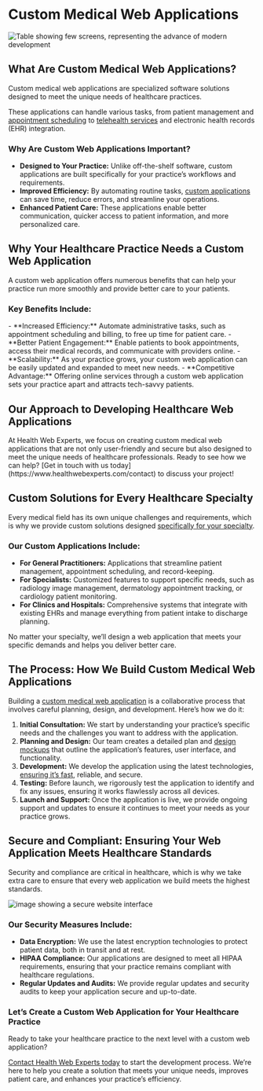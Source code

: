 # Custom Medical Web Applications

![Table showing few screens, representing the advance of modern development](/services/service/custom-medical-web-application.jpg)

## What Are Custom Medical Web Applications?

Custom medical web applications are specialized software solutions designed to meet the unique needs of healthcare practices. 

These applications can handle various tasks, from patient management and [appointment scheduling](doctor-appoiment-scheduling-software) to  [telehealth services](telehealth-website-design) and electronic health records (EHR) integration.

### Why Are Custom Web Applications Important?

- **Designed to Your Practice:** Unlike off-the-shelf software, custom applications are built specifically for your practice’s workflows and requirements.
- **Improved Efficiency:** By automating routine tasks, [custom applications](custom-website)  can save time, reduce errors, and streamline your operations.
- **Enhanced Patient Care:** These applications enable better communication, quicker access to patient information, and more personalized care.


## Why Your Healthcare Practice Needs a Custom Web Application

A custom web application offers numerous benefits that can help your practice run more smoothly and provide better care to your patients.

### Key Benefits Include:

<div className="custom-grid">
- **Increased Efficiency:** Automate administrative tasks, such as appointment scheduling and billing, to free up time for patient care.
- **Better Patient Engagement:** Enable patients to book appointments, access their medical records, and communicate with providers online.
- **Scalability:** As your practice grows, your custom web application can be easily updated and expanded to meet new needs.
- **Competitive Advantage:** Offering online services through a custom web application sets your practice apart and attracts tech-savvy patients.
</div>



## Our Approach to Developing Healthcare Web Applications

<div className="custom-border">
At Health Web Experts, we focus on creating custom medical web applications that are not only user-friendly and secure but also designed to meet the unique needs of healthcare professionals. Ready to see how we can help? [Get in touch with us today](https://www.healthwebexperts.com/contact)  to discuss your project!
</div>


## Custom Solutions for Every Healthcare Specialty

Every medical field has its own unique challenges and requirements, which is why we provide custom solutions designed [specifically for your specialty](https://www.healthwebexperts.com/industries).

### Our Custom Applications Include:

- **For General Practitioners:** Applications that streamline patient management, appointment scheduling, and record-keeping.
- **For Specialists:** Customized features to support specific needs, such as radiology image management, dermatology appointment tracking, or cardiology patient monitoring.
- **For Clinics and Hospitals:** Comprehensive systems that integrate with existing EHRs and manage everything from patient intake to discharge planning.


<div className="custom-border">
	No matter your specialty, we’ll design a web application that meets your specific demands and helps you deliver better care.
</div>


## The Process: How We Build Custom Medical Web Applications

Building a [custom medical web application](https://www.healthwebexperts.com/services/custom-website)  is a collaborative process that involves careful planning, design, and development. Here’s how we do it:

1. **Initial Consultation:** We start by understanding your practice’s specific needs and the challenges you want to address with the application.
2. **Planning and Design:** Our team creates a detailed plan and [design mockups](https://www.healthwebexperts.com/services/unique-and-responsive-design) that outline the application’s features, user interface, and functionality.
3. **Development:** We develop the application using the latest technologies, [ensuring it’s fast](https://www.healthwebexperts.com/services/speed-optimization), reliable, and secure.
4. **Testing:** Before launch, we rigorously test the application to identify and fix any issues, ensuring it works flawlessly across all devices.
5. **Launch and Support:** Once the application is live, we provide ongoing support and updates to ensure it continues to meet your needs as your practice grows.

## Secure and Compliant: Ensuring Your Web Application Meets Healthcare Standards

<div className="custom-border">
	Security and compliance are critical in healthcare, which is why we take extra care to ensure that every web application we build meets the highest standards.
</div>


![image showing a secure website interface](/services/service/secure-custom-web-application.jpg)

### Our Security Measures Include:

- **Data Encryption:** We use the latest encryption technologies to protect patient data, both in transit and at rest.
- **HIPAA Compliance:** Our applications are designed to meet all HIPAA requirements, ensuring that your practice remains compliant with healthcare regulations.
- **Regular Updates and Audits:** We provide regular updates and security audits to keep your application secure and up-to-date.


### Let’s Create a Custom Web Application for Your Healthcare Practice

Ready to take your healthcare practice to the next level with a custom web application? 

[Contact Health Web Experts today](https://www.healthwebexperts.com/contact) to start the development process. We’re here to help you create a solution that meets your unique needs, improves patient care, and enhances your practice’s efficiency.
